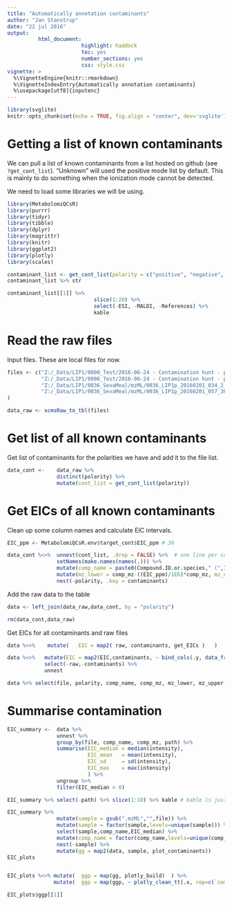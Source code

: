 ```yaml
---
title: "Automatically annotation contaminants"
author: "Jan Stanstrup"
date: "22 jul 2016"
output:
          html_document:
                        highlight: haddock
                        toc: yes
                        number_sections: yes
                        css: style.css
vignette: >
  %\VignetteEngine{knitr::rmarkdown}
  %\VignetteIndexEntry{Automatically annotation contaminants}
  %\usepackage[utf8]{inputenc}
---
```


```r
library(svglite)
knitr::opts_chunk$set(echo = TRUE, fig.align = "center", dev='svglite')
```



<style>
pre code, pre, code {
  white-space: pre !important;
  overflow-x: scroll !important;
  word-break: keep-all;
  word-wrap: initial; 
}
</style>



# Getting a list of known contaminants

We can pull a list of known contaminants from a list hosted on github (see `?get_cont_list`).
"Unknown" will used the positive mode list by default. This is mainly to do something when the ionization mode cannot be detected.


We need to load some libraries we will be using.

```r
library(MetabolomiQCsR)
library(purrr)
library(tidyr)
library(tibble)
library(dplyr)
library(magrittr)
library(knitr)
library(ggplot2)
library(plotly)
library(scales)
```


```r
contaminant_list <- get_cont_list(polarity = c("positive", "negative", "unknown"))
contaminant_list %>% str
```


```r
contaminant_list[[1]] %>% 
                            slice(1:20) %>% 
                            select(-ESI, -MALDI, -References) %>% 
                            kable
```





# Read the raw files

Input files. These are local files for now.

```r
files <- c("Z:/_Data/LIP1/0000_Test/2016-06-24 - Contamination hunt - part I/Infusion tests/mzML_centroided/IPA_VWR_Boiled.mzML",
           "Z:/_Data/LIP1/0000_Test/2016-06-24 - Contamination hunt - part I/Infusion tests/mzML_centroided/EluentB_IPA1_Boiled.mzML",
           "Z:/_Data/LIP1/0036_SevaMeal/mzML/0036_LIP1p_20160201_034_2_1_1.mzML",
           "Z:/_Data/LIP1/0036_SevaMeal/mzML/0036_LIP1p_20160201_057_36_1_1.mzML"
)
```


```r
data_raw <- xcmsRaw_to_tbl(files)
```


# Get list of all known contaminants

Get list of contaminants for the polarities we have and add it to the file list.
```r
data_cont <-    data_raw %>% 
                distinct(polarity) %>% 
                mutate(cont_list = get_cont_list(polarity))
```




# Get EICs of all known contaminants

Clean up some column names and calculate EIC intervals.

```r
EIC_ppm <- MetabolomiQCsR.env$target_cont$EIC_ppm # 30

data_cont %<>%  unnest(cont_list, .drop = FALSE) %>%  # one line per contaminant
                setNames(make.names(names(.))) %>% 
                mutate(comp_name = paste0(Compound.ID.or.species," (",Ion.type,", ", round(Monoisotopic.ion.mass..singly.charged.,4),")"), comp_mz = Monoisotopic.ion.mass..singly.charged. ) %>% 
                mutate(mz_lower = comp_mz-((EIC_ppm)/1E6)*comp_mz, mz_upper = comp_mz+((EIC_ppm)/1E6)*comp_mz) %>% 
                nest(-polarity, .key = contaminants)
```


Add the raw data to the table
```r
data <- left_join(data_raw,data_cont, by = "polarity")

rm(data_cont,data_raw)
```

Get EICs for all contaminants and raw files
```r
data %<>%    mutate(   EIC = map2( raw, contaminants, get_EICs )   )
```


```r
data %<>%   mutate(EIC = map2(EIC,contaminants, ~ bind_cols(.y, data_frame(EIC = .x) ))) %>% 
            select(-raw,-contaminants) %>% 
            unnest

data %>% select(file, polarity, comp_name, comp_mz, mz_lower, mz_upper, EIC)  %>% print(width=Inf)
```



# Summarise contamination

```r
EIC_summary <-  data %>% 
                unnest %>% 
                group_by(file, comp_name, comp_mz, path) %>% 
                summarise(EIC_median = median(intensity), 
                          EIC_mean   = mean(intensity), 
                          EIC_sd     = sd(intensity), 
                          EIC_max    = max(intensity)
                          ) %>% 
                ungroup %>% 
                filter(EIC_median > 0)

EIC_summary %>% select(-path) %>% slice(1:10) %>% kable # kable is just to show a nice table below instead of the print display
```



```r
EIC_summary %>% 
                mutate(sample = gsub(".mzML","",file)) %>% 
                mutate(sample = factor(sample,levels=unique(sample))) %>%
                select(sample,comp_name,EIC_median) %>%
                mutate(comp_name = factor(comp_name,levels=unique(comp_name)) ) %>%
                nest(-sample) %>% 
                mutate(gg = map2(data, sample, plot_contaminants))     ->
EIC_plots


EIC_plots %<>% mutate(  ggp = map(gg, plotly_build)  ) %>%
               mutate(  ggp = map(ggp, ~ plotly_clean_tt(.x, rep=c(`comp_name:` = "<b>Compound:</b>", `EIC_median:` = "<b>EIC Median:</b>"))    )  )

EIC_plots$ggp[[1]] 
```
